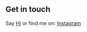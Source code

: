 ## Get in touch

Say [Hi](mailto:fipanda.emails@gmail.com) or find me on: [Instagram](https://www.instagram.com/ruflem/)